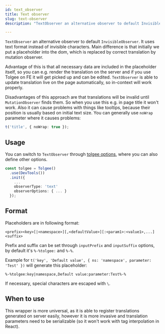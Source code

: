 ```yaml
---
id: text_observer
title: Text observer
slug: text-observer
description: "TextObserver an alternative observer to default InvisibleObserver: it uses text format instead of invisible characters."

---
```


`TextObserver` an alternative observer to default `InvisibleObserver`. It uses text format instead of invisible characters. Main difference is that initially we put a placeholder into the dom, which is replaced by correct translation by mutation observer.

Advantage of this is that all necessary data are included in the placeholder itself, so you can e.g. render the translation on the server and if you use Tolgee on FE it will get picked up and can be edited. `TextObserver` is able to update translation live on the page automatically, so in-context will work properly.

Disadvantages of this approach are that translations will be invalid until `MutationObserver` finds them. So when you use this e.g. in page title it won't work. Also it can cause problems with things like tooltips, because their position is usually based on initial text size. You can generally use `noWrap` parameter where it causes problems:

```ts
t('title', { noWrap: true });
```

## Usage

You can switch to `TextObserver` through [tolgee options](./api/core_package/options#observertype), where you can also define other options.

```ts
const tolgee = Tolgee()
  .use(DevTools())
  .init({
    ...
    observerType: 'text'
    observerOptions: { ... }
  });
```

## Format

Placeholders are in following format:

```
<prefix><key>[|<namespace>][,<defaultValue>][:<param1>:<value1>,...]<suffix>
```

Prefix and suffix can be set through `inputPrefix` and `inputSuffix` options, by default it's `%-%tolgee:` and `%-%`.

Example for `t('key', 'Default value', { ns: 'namespace', parameter: 'Test' })` will generate this placeholder:

```
%-%tolgee:key|namespace,Default value:parameter:Test%-%
```

If necessary, special characters are escaped with `\`.

## When to use

This wrapper is more universal, as it is able to register translations generated on server easily, however it is more invasive and translation parameters need to be serializable (so it won't work with tag interpolation in React).

